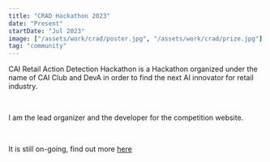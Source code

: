 ```yaml
---
title: "CRAD Hackathon 2023"
date: "Present"
startDate: "Jul 2023"
image: ["/assets/work/crad/poster.jpg", "/assets/work/crad/prize.jpg"]
tag: "community"
---
```


CAI Retail Action Detection Hackathon is a Hackathon organized under the name of CAI Club and
DevA in order to find the next AI innovator for retail industry.

&nbsp;

I am the lead organizer and the developer for the competition website.

&nbsp;

It is still on-going, find out more [here](https://www.cai-retail-2023.com/)
